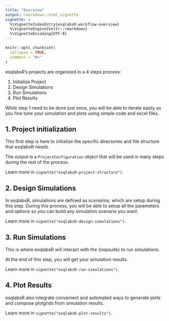 ```yaml
---
title: "Overview"
output: rmarkdown::html_vignette
vignette: >
  %\VignetteIndexEntry{esqlabsR-workflow-overview}
  %\VignetteEngine{knitr::rmarkdown}
  %\VignetteEncoding{UTF-8}
---
```


```r
knitr::opts_chunk$set(
  collapse = TRUE,
  comment = "#>"
)
```


esqlabsR's projects are organized in a 4 steps process:

1. Initialize Project
2. Design Simulations
3. Run Simulations
4. Plot Results


While step 1 need to be done just once, you will be able to iterate easily as
you fine tune your simulation and plots using simple code and excel files.

## 1. Project initialization
This first step is here to initialize the specific directories and file 
structure that esqlabsR needs.

The output is a `ProjectConfiguration` object that will be used 
in many steps during the rest of the process.

Learn more in `vignette("esqlabsR-project-structure")`.

## 2. Design Simulations
In esqlabsR, simulations are defined as *scenarios*, which are setup during this
step. During this process, you will be able to setup all the parameters and 
options so you can build any simulation scenario you want.

Learn more in `vignette("esqlabsR-design-simulations")`.

## 3. Run Simulations
This is where esqlabsR will interact with the {ospsuite} to run simulations.

At the end of this step, you will get your simulation results.

Learn more in `vignette("esqlabsR-run-simulations")`.

## 4. Plot Results
esqlabsR also integrate convenient and automated ways to generate plots and 
compose plotgrids from simulation results.

Learn more in `vignette("esqlabsR-plot-results")`.





